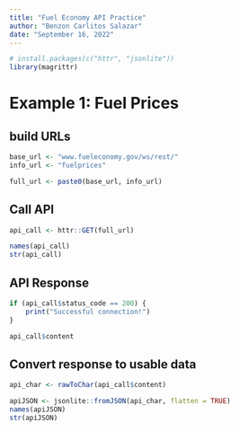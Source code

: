 ```yaml
---
title: "Fuel Economy API Practice"
author: "Benzon Carlitos Salazar"
date: "September 16, 2022"
---
```


<style>
.main-container {
    width: 100%;
    max-width: unset;
}
</style>

```r
# install.packages(c("httr", "jsonlite"))
library(magrittr)
```

# Example 1: Fuel Prices

## build URLs

```r
base_url <- "www.fueleconomy.gov/ws/rest/"
info_url <- "fuelprices"

full_url <- paste0(base_url, info_url)
```

## Call API

```r
api_call <- httr::GET(full_url)

names(api_call)
str(api_call)
```

## API Response

```r
if (api_call$status_code == 200) {
	print("Successful connection!")
}

api_call$content
```

## Convert response to usable data

```r
api_char <- rawToChar(api_call$content)

apiJSON <- jsonlite::fromJSON(api_char, flatten = TRUE)
names(apiJSON)
str(apiJSON)
```
